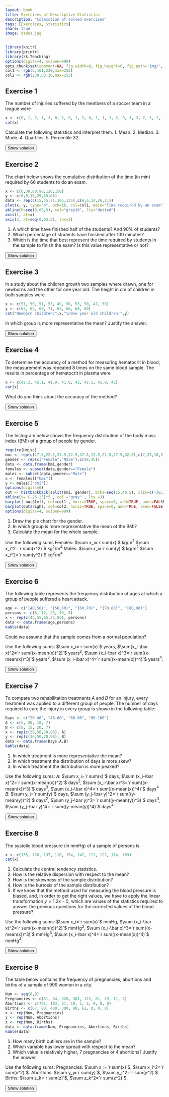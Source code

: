 ```yaml
---
layout: book
title: Exercises of Descriptive Statistics
description: "Colecction of solved exercises"
tags: [Exercises, Statistics]
share: true
image: dados.jpg
---
```


```r
library(knitr)
library(printr)
library(rk.Teaching)
options(digits=4, scipen=999)
opts_chunk$set(comment=NA, fig.width=8, fig.height=6, fig.path='img/', fig.align="center", dev="svg",  digits=4, echo=FALSE, warning=FALSE, message=FALSE)
col1 <- rgb(5,161,230,max=255)
col2 <- rgb(238,50,36,max=255)
```

## Exercise 1
The number of injuries suffered by the members of a soccer team in a league were

```r
x <- c(0, 1, 2, 1, 3, 0, 1, 0, 1, 2, 0, 1, 1, 1, 2, 0, 1, 3, 2, 1, 2, 1, 0, 1)
cat(x)
```
Calculate the following statistics and interpret them.
1. Mean.
2. Median.
3. Mode.
4. Quartiles.
5. Percentile 32.

<div><button class="solution">Show solution</button></div>
<div id="solution" style="display: none">
1. $\bar x=`r mean(x)`$ injuries. <br/>
2. $Me=`r median(x)`$ injury. <br/>
3. $Mo=`r Mode(x)`$ injury. <br/>
4. $Q_1=1$ injury, $Q_2=`r quantile(x)[3]`$ injury and $Q_3=`r quantile(x)[4]`$ injuries. <br/>
5. $P_{32}=`r quantile(x,0.32)`$ injury.
</div>

## Exercise 2
The chart below shows the cumulative distribution of the time (in min) required by 66 students to do an exam.

```r
x <- c(0,30,60,90,120,150)
y <- c(0,9,15,29,55,66)
data <- rep(c(15,45,75,105,135),c(9,6,14,26,11))
plot(x, y, type="o", pch=16, col=col1, main="Time required by an exam", xlab="Time (in min)", ylab="Number of students", axes=FALSE, frame.plot=TRUE)
abline(h=seq(0,65,5), col="grey10", lty="dotted")
axis(1, at=x)
axis(2, at=seq(0,65,5), las=2)
```

1.  A which time have finished half of the students? And 90% of students?
2.  Which percentage of students have finished after 100 minutes?
3.  Which is the time that best represent the time required by students in the sample to finish the exam? Is this value representative or not?

<div><button class="solution">Show solution</button></div>
<div id="solution" style="display: none">
1. $Me=94.62$ min. $P_{90}=132$ min. <br/>
2. $57.08\%$ of students. <br/>
3. $\bar x=`r mean(data)`$ min, $s=`r stdev(data)`$ min and $cv=`r cv(data)`$.
</div>

## Exercise 3
In a study about the children growth two samples where drawn, one for newborns and the other for one year old. The height in cm of children in both samples were

```r
x <- c(51, 50, 51, 53, 49, 50, 53, 50, 47, 50)
y <- c(62, 65, 69, 71, 65, 66, 68, 69)
cat("Newborn children:",x,"\nOne year old children:",y)
```
In which group is more representative the mean? Justify the answer.

<div><button class="solution">Show solution</button></div>
<div id="solution" style="display: none">
Newborn children: $\bar x=`r mean(x)`$ min, $s_x=`r stdev(x)`$ min and $cv_x=`r cv(x)`$. <br/>
One year old children:  $\bar y=`r mean(y)`$ min, $s_y=`r stdev(y)`$ min and $cv_y=`r cv(y)`$.
</div>

## Exercise 4
To determine the accuracy of a method for measuring hematocrit in blood, the measurement was repeated 8 times on the same blood sample. The results in percentage of hematocrit in plasma were

```r
x <- c(42.2, 42.1, 41.9, 41.8, 42, 42.1, 41.9, 42)
cat(x)
```
What do you think about the accuracy of the method?

<div><button class="solution">Show solution</button></div>
<div id="solution" style="display: none">
$\bar x=`r mean(x)`$ min, $s=`r stdev(x)`$ min and $cv=`r cv(x)`$.
</div>

## Exercise 5
The histogram below shows the frequency distribution of the body mass index (BMI) of a group of people by gender.

```r
require(Hmisc)
bmi <- rep(c(17.5,22.5,27.5,32.5,37.5,17.5,22.5,27.5,32.5),c(7,25,10,5,1,9,30,5,1))
gender <- rep(c("Female","Male"),c(48,45))
data <- data.frame(bmi,gender)
females <- subset(data,gender=="Female")
males <- subset(data,gender=="Male")
x <- females[["bmi"]]
y <- males[["bmi"]]
options(digits=0)
out <- histbackback(split(bmi, gender), brks=seq(15,40,5), xlim=c(-30,30), main = 'Frequency distribution histogram of BMI by Gender', xlab=c("Female", "Male"), ylab="BMI")
abline(v= (-25:25)*5 , col ="gray" , lty =3) 
barplot(-out$left, col=col1 , horiz=TRUE, space=0, add=TRUE, axes=FALSE) 
barplot(out$right, col=col2, horiz=TRUE, space=0, add=TRUE, axes=FALSE)
options(digits=4, scipen=999)
```

1.  Draw the pie chart for the gender.
2.  In which group is more representative the mean of the BMI?
3.  Calculate the mean for the whole sample.

Use the following sums
Females: $\sum x_i=`r sum(x)`$ kg/m$^2$ $\sum x_i^2=`r sum(x^2)`$ kg$^2$/m$^4$
Males: $\sum x_i=`r sum(y)`$ kg/m$^2$ $\sum x_i^2=`r sum(y^2)`$ kg$^2$/m$^4$

<div><button class="solution">Show solution</button></div>
<div id="solution" style="display: none">
1. 
```r
tab <- table(gender)
labels <- labels(tab)[[1]]
pie(tab, main="Frequency distribution of gender", labels=labels, col=c(col1,col2))
```

2. Females: $\bar x=`r mean(x)`$ min, $s_x=`r stdev(x)`$ min and $cv_x=`r cv(x)`$. <br/>
Males:  $\bar y=`r mean(y)`$ min, $s_y=`r stdev(y)`$ min and $cv_y=`r cv(y)`$. <br/>
3. $\bar z=`r mean(bmi)`$.
</div>

## Exercise 6
The following table represents the frequency distribution of ages at which a group of people suffered a heart attack.

```r
age <- c("[40,50)", "[50,60)", "[60,70)", "[70,80)", "[80,90)")
persons <- c(6, 12, 23, 19, 5)
x <- rep(c(45,55,65,75,85), persons)
data <- data.frame(age,persons)
kable(data)
```

Could we assume that the sample comes from a normal population?

Use the following sums: $\sum x_i=`r sum(x)`$ years, $\sum(x_i-\bar x)^2=`r sum((x-mean(x))^2)`$ years$^2$, $\sum (x_i-\bar x)^3=`r sum((x-mean(x))^3)`$ years$^3$, $\sum (x_i-\bar x)^4=`r sum((x-mean(x))^4)`$ years$^4$.

<div><button class="solution">Show solution</button></div>
<div id="solution" style="display: none">
```r
n <- length(x)
m <- mean(x)
s <- stdev(x)
g1 <- sum((x-m)^3)/(n*s^3)
g2 <- sum((x-m)^4)/(n*s^4)-3
```
$g_1=`r g1`$ and $g_2=`r g2`$.
</div>

## Exercise 7
To compare two rehabilitation treatments $A$ and $B$ for an injury, every treatment was applied to a different group of people. The number of days required to cure the injury in every group is shown in the
following table:

```r
Days <- c("20-40", "40-60", "60-80", "80-100")
A <- c(5, 20, 18, 7)
B <- c(8, 15, 20, 7)
x <- rep(c(30,50,70,90), A)
y <- rep(c(30,50,70,90), B)
data <- data.frame(Days,A,B)
kable(data)
```

1.  In which treatment is more representative the mean?
2.  In which treatment the distribution of days is more skew?
3.  In which treatment the distribution is more peaked?

Use the following sums:
$A$: $\sum x_i=`r sum(x)`$ days, $\sum (x_i-\bar x)^2=`r sum((x-mean(x))^2)`$ days$^2$, $\sum (x_i-\bar x)^3=`r sum((x-mean(x))^3)`$ days$^3$, $\sum (x_i-\bar x)^4=`r sum((x-mean(x))^4)`$ days$^4$
$B$: $\sum y_j=`r sum(y)`$ days, $\sum (y_j-\bar y)^2=`r sum((y-mean(y))^2)`$ days$^2$, $\sum (y_j-\bar y)^3=`r sum((y-mean(y))^3)`$ days$^3$, $\sum (y_j-\bar y)^4=`r sum((y-mean(y))^4)`$ days$^4$

<div><button class="solution">Show solution</button></div>
<div id="solution" style="display: none">
```r
# Treatment A
nx <- length(x)
mx <- mean(x)
sx <- stdev(x)
cvx <- cv(x)
g1x <- sum((x-mx)^3)/(nx*sx^3)
g2x <- sum((x-mx)^4)/(nx*sx^4)-3
# Treatment B
ny <- length(y)
my <- mean(y)
sy <- stdev(y)
cvy <- cv(y)
g1y <- sum((y-my)^3)/(ny*sy^3)
g2y <- sum((y-my)^4)/(ny*sy^4)-3
```
1. $A$: $\bar a=`r mx`$ days, $s_a=`r sx`$ days and $cv_a=`r cvx`$. <br/>
$B$: $\bar b=`r my`$ days, $s_b=`r sy`$ days and $cv_b=`r cvy`$. <br/>
2. $g_{1a}=`r g1x`$ and $g_{1b}=`r g1y`$. <br/>
3. $g_{2a}=`r g2x`$ and $g_{2b}=`r g2y`$.
</div>

## Exercise 8
The systolic blood pressure (in mmHg) of a sample of persons is 
```r
x <- c(135, 128, 137, 110, 154, 142, 121, 127, 114, 103)
cat(x)
```

1.  Calculate the central tendency statistics.
2.  How is the relative dispersion with respect to the mean?
3.  How is the skewness of the sample distribution?
4.  How is the kurtosis of the sample distribution?
5.  If we know that the method used for measuring the blood pressure is biased, and, in order to get the right values, we have to apply the linear transformation $y=1.2x-5$, which are values of the statistics required to answer the previous questions for the corrected values of the blood pressure?

Use the following sums: $\sum x_i=`r sum(x)`$ mmHg, $\sum (x_i-\bar x)^2=`r sum((x-mean(x))^2)`$ mmHg$^2$, $\sum (x_i-\bar x)^3=`r sum((x-mean(x))^3)`$ mmHg$^3$, $\sum (x_i-\bar x)^4=`r sum((x-mean(x))^4)`$ mmHg$^4$.

<div><button class="solution">Show solution</button></div>
<div id="solution" style="display: none">
```r
n <- length(x)
m <- mean(x)
s <- stdev(x)
g1 <- sum((x-m)^3)/(n*s^3)
g2 <- sum((x-m)^4)/(n*s^4)-3
```
1. $\bar x=`r m`$ mmHg, $Me=`r median(x)`$ mmHg, $Mo=`r Mode(x)`$ mmHg. <br/>
2. $s=`r s`$ mmHg and $cv=`r cv(x)`$. <br/>
3. $g_1=`r g1`$. <br/>
4. $g_2=`r g2`$. <br/>
5. $\bar x=`r m*1.2-5`$ mmHg, $Me=`r median(x)*1.2-5`$ mmHg, $Mo=`r Mode(x)*1.2-5`$ mmHg, $s=`r 1.2*s`$ mmHg, $cv=`r 1.2*s/(1.2*m-5)`$, $g_1=`r g1`$ and $g_2=`r g2`$.
</div>

## Exercise 9
The table below contains the frequency of pregnancies, abortions and births of a sample of 999 women in a city.

```r
Num <- seq(0,8)
Pregnancies <- c(61, 64, 328, 301, 122, 81, 29, 11, 2)
Abortions <- c(751, 183, 51, 10, 2, 2, 0, 0, 0)
Births <- c(67, 80, 400, 300, 90, 62, 0, 0, 0)
x <- rep(Num, Pregnancies)
y <- rep(Num, Abortions)
z <- rep(Num, Births)
data <- data.frame(Num, Pregnancies, Abortions, Births)
kable(data)
```

1.  How many birth outliers are in the sample?
2.  Which variable has lower spread with respect to the mean?
3.  Which value is relatively higher, 7 pregnancies or 4 abortions? Justify the answer.

Use the following sums:
Pregnancies: $\sum x_i=`r sum(x)`$, $\sum x_i^2=`r sum(x^2)`$.
Abortions: $\sum y_j=`r sum(y)`$, $\sum y_j^2=`r sum(y^2)`$.
Births: $\sum z_k=`r sum(z)`$, $\sum z_k^2=`r sum(z^2)`$.

<div><button class="solution">Show solution</button></div>
<div id="solution" style="display: none">
1. $129$ outliers. <br/>
2. Pregnancies: $\bar x=`r mean(x)`$, $s_x=`r stdev(x)`$ and $cv_x=`r cv(x)`$. <br/>
Abortions: $\bar y=`r mean(y)`$, $s_y=`r stdev(y)`$ and $cv_y=`r cv(y)`$. <br/>
Births: $\bar z=`r mean(z)`$, $s_z=`r stdev(z)`$ and $cv_z=`r cv(z)`$. <br/>
3. Standard score of $7$ pregnancies is $`r (7-mean(x))/stdev(x)`$, and standard score of $4$ abortions is $`r (4-mean(y))/stdev(y)`$.
</div>


